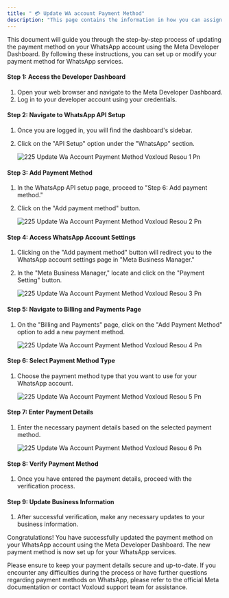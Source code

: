 ```yaml
---
title: " 💳 Update WA account Payment Method"
description: "This page contains the information in how you can assign the payment method to any WhatsApp Account"
---
```


This document will guide you through the step-by-step process of updating the payment method on your WhatsApp account using the Meta Developer Dashboard. By following these instructions, you can set up or modify your payment method for WhatsApp services.

#### **Step 1: Access the Developer Dashboard**

1. Open your web browser and navigate to the Meta Developer Dashboard.
2. Log in to your developer account using your credentials.

#### **Step 2: Navigate to WhatsApp API Setup**

1. Once you are logged in, you will find the dashboard's sidebar.
2. Click on the "API Setup" option under the "WhatsApp" section.

   ![225 Update Wa Account Payment Method  Voxloud Resou 1 Pn](/images/platform-guidelines-training/update-wa-account/225.update_wa_account_payment_method__Voxloud_resou-1.png)

#### **Step 3: Add Payment Method**

1. In the WhatsApp API setup page, proceed to "Step 6: Add payment method."
2. Click on the "Add payment method" button.

   ![225 Update Wa Account Payment Method  Voxloud Resou 2 Pn](/images/platform-guidelines-training/update-wa-account/225.update_wa_account_payment_method__Voxloud_resou-2.png)

#### **Step 4: Access WhatsApp Account Settings**

1. Clicking on the "Add payment method" button will redirect you to the WhatsApp account settings page in "Meta Business Manager."
2. In the "Meta Business Manager," locate and click on the "Payment Setting" button.

   ![225 Update Wa Account Payment Method  Voxloud Resou 3 Pn](/images/platform-guidelines-training/update-wa-account/225.update_wa_account_payment_method__Voxloud_resou-3.png)

#### **Step 5: Navigate to Billing and Payments Page**

1. On the "Billing and Payments" page, click on the "Add Payment Method" option to add a new payment method.

   ![225 Update Wa Account Payment Method  Voxloud Resou 4 Pn](/images/platform-guidelines-training/update-wa-account/225.update_wa_account_payment_method__Voxloud_resou-4.png)

#### **Step 6: Select Payment Method Type**

1. Choose the payment method type that you want to use for your WhatsApp account.

   ![225 Update Wa Account Payment Method  Voxloud Resou 5 Pn](/images/platform-guidelines-training/update-wa-account/225.update_wa_account_payment_method__Voxloud_resou-5.png)

#### **Step 7: Enter Payment Details**

1. Enter the necessary payment details based on the selected payment method.

   ![225 Update Wa Account Payment Method  Voxloud Resou 6 Pn](/images/platform-guidelines-training/update-wa-account/225.update_wa_account_payment_method__Voxloud_resou-6.png)

#### **Step 8: Verify Payment Method**

1. Once you have entered the payment details, proceed with the verification process.

#### **Step 9: Update Business Information**

1. After successful verification, make any necessary updates to your business information.

Congratulations\! You have successfully updated the payment method on your WhatsApp account using the Meta Developer Dashboard. The new payment method is now set up for your WhatsApp services.

Please ensure to keep your payment details secure and up-to-date. If you encounter any difficulties during the process or have further questions regarding payment methods on WhatsApp, please refer to the official Meta documentation or contact  Voxloud support team for assistance.